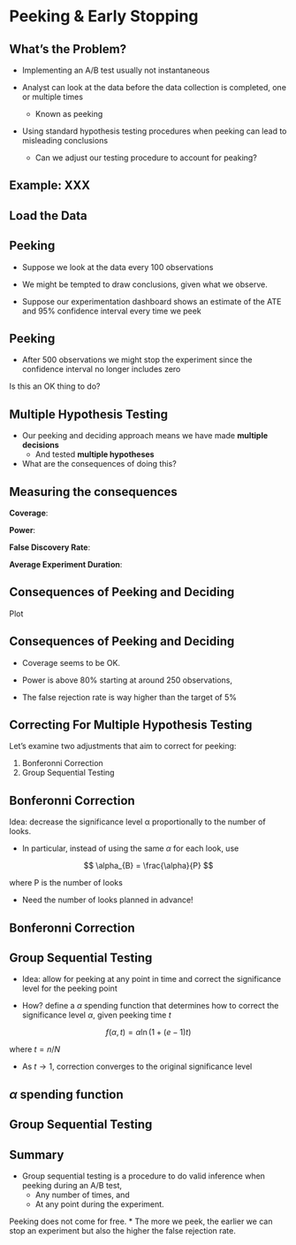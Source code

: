 # Peeking & Early Stopping 

## What's the Problem?

* Implementing an A/B test usually not instantaneous

* Analyst can look at the data before the data collection is completed, one or multiple times
    * Known as peeking

* Using standard hypothesis testing procedures when peeking can lead to misleading conclusions
    * Can we adjust our testing procedure to account for peaking?

## Example: XXX 

## Load the Data 

## Peeking

* Suppose we look at the data every 100 observations

* We might be tempted to draw conclusions, given what we observe.

* Suppose our experimentation dashboard shows an estimate of the ATE and 95% confidence interval every time we peek

## Peeking

* After 500 observations we might stop the experiment since the confidence interval no longer includes zero

Is this an OK thing to do?

## Multiple Hypothesis Testing

* Our peeking and deciding approach means we have made **multiple decisions**
    * And tested **multiple hypotheses**

* What are the consequences of doing this?

## Measuring the consequences

**Coverage**:

**Power**:

**False Discovery Rate**:

**Average Experiment Duration**:

## Consequences of Peeking and Deciding

Plot

## Consequences of Peeking and Deciding

* Coverage seems to be OK. 

* Power is above 80% starting at around 250 observations, 

* The false rejection rate is way higher than the target of 5%


## Correcting For Multiple Hypothesis Testing

Let's examine two adjustments that aim to correct for peeking:

1. Bonferonni Correction
2. Group Sequential Testing

## Bonferonni Correction 

Idea: decrease the significance level α proportionally to the number of looks. 

* In particular, instead of using the same $\alpha$ for each look, use

$$
\alpha_{B} = \frac{\alpha}{P}
$$

where P is the number of looks

* Need the number of looks planned in advance!

## Bonferonni Correction

## Group Sequential Testing

* Idea: allow for peeking at any point in time and correct the significance level for the peeking point

* How? define a $\alpha$ spending function that determines how to correct the significance level $\alpha$, given peeking time $t$

$$
f(\alpha,t) = \alpha \ln(1 + (e - 1)t)
$$

where $t = n/N$

* As $t \rightarrow 1$, correction converges to the original significance level 

## $\alpha$ spending function

## Group Sequential Testing

## Summary

* Group sequential testing is  a procedure to do valid inference when peeking during an A/B test,
    * Any number of times, and 
    * At any point during the experiment. 

Peeking does not come for free.
 * The more we peek, the earlier we can stop an experiment but also the higher the false rejection rate.